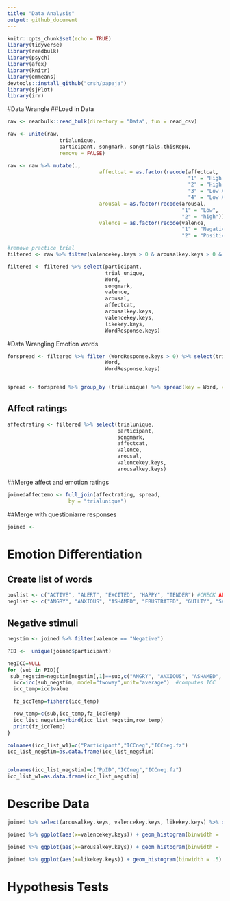 ```yaml
---
title: "Data Analysis"
output: github_document
---
```


```r
knitr::opts_chunk$set(echo = TRUE)
library(tidyverse)
library(readbulk)
library(psych)
library(afex)
library(knitr)
library(emmeans)
devtools::install_github("crsh/papaja")
library(sjPlot)
library(irr)
```

#Data Wrangle 
##Load in Data
```r
raw <- readbulk::read_bulk(directory = "Data", fun = read_csv)

raw <- unite(raw, 
                 trialunique,
                 participant, songmark, songtrials.thisRepN,
                 remove = FALSE)

raw <- raw %>% mutate(.,
                              affectcat = as.factor(recode(affectcat,
                                                           "1" = "High Arousal/Positive Valence",
                                                           "2" = "High Arousal/Negative Valence",
                                                           "3" = "Low Arousal/Negative Valence",
                                                           "4" = "Low Arousal/Positve Valence")),
                              arousal = as.factor(recode(arousal, 
                                                         "1" = "Low",
                                                         "2" = "high")),
                              valence = as.factor(recode(valence,
                                                         "1" = "Negative",
                                                         "2" = "Positive")))

#remove practice trial
filtered <- raw %>% filter(valencekey.keys > 0 & arousalkey.keys > 0 & songmark > 0)

filtered <- filtered %>% select(participant,
                                trial_unique,
                                Word,
                                songmark,
                                valence,
                                arousal,
                                affectcat,
                                arousalkey.keys,
                                valencekey.keys,
                                likekey.keys,
                                WordResponse.keys) 


```

#Data Wrangling Emotion words 
```r
forspread <- filtered %>% filter (WordResponse.keys > 0) %>% select(trialunique,
                                Word,
                                WordResponse.keys)


spread <- forspread %>% group_by (trialunique) %>% spread(key = Word, value = WordResponse.keys)

```

## Affect ratings
```r
affectrating <- filtered %>% select(trialunique,
                                    participant,
                                    songmark,
                                    affectcat, 
                                    valence,
                                    arousal,
                                    valencekey.keys,
                                    arousalkey.keys)
```

##Merge affect and emotion ratings
```r
joinedaffectemo <- full_join(affectrating, spread, 
                    by = "trialunique")
```

##Merge with questioniarre responses 
```r

joined <- 
```

# Emotion Differentiation 
## Create list of words 
```r
poslist <- c("ACTIVE", "ALERT", "EXCITED", "HAPPY", "TENDER") #CHECK ALERT
neglist <- c("ANGRY", "ANXIOUS", "ASHAMED", "FRUSTRATED", "GUILTY", "SAD", "SCARED")
```

## Negative stimuli 
```r
negstim <- joined %>% filter(valence == "Negative")

PID <-  unique(joined$participant)

negICC=NULL
for (sub in PID){
 sub_negstim=negstim[negstim[,1]==sub,c("ANGRY", "ANXIOUS", "ASHAMED", "FRUSTRATED", "GUILTY", "SAD", "SCARED")]  #selects data for the current subject
  icc=icc(sub_negstim, model="twoway",unit="average")  #computes ICC
  icc_temp=icc$value

  fz_iccTemp=fisherz(icc_temp)

  row_temp=c(sub,icc_temp,fz_iccTemp)
  icc_list_negstim=rbind(icc_list_negstim,row_temp)
  print(fz_iccTemp)
}

colnames(icc_list_w1)=c("Participant","ICCneg","ICCneg.fz")
icc_list_negstim=as.data.frame(icc_list_negstim)


colnames(icc_list_negstim)=c("PpID","ICCneg","ICCneg.fz")
icc_list_w1=as.data.frame(icc_list_negstim)

```






# Describe Data 
```r

joined %>% select(arousalkey.keys, valencekey.keys, likekey.keys) %>% describeBy(group = joined$affectcat) 

joined %>% ggplot(aes(x=valencekey.keys)) + geom_histogram(binwidth = .5)  +facet_wrap(~affectcat)

joined %>% ggplot(aes(x=arousalkey.keys)) + geom_histogram(binwidth = .5) +facet_wrap(~affectcat)

joined %>% ggplot(aes(x=likekey.keys)) + geom_histogram(binwidth = .5) +facet_wrap(~affectcat)
```

# Hypothesis Tests
